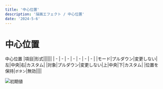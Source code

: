 ---
title: '中心位置'
description: '描画エフェクト / 中心位置'
date: '2024-5-6'
---

# 中心位置

中心位置
|項目|形式||||||
| - | - | - | - | - | - | - |
|モード|プルダウン|変更しない|左|中央|右|カスタム|
|対象|プルダウン|変更しない|上|中央|下|カスタム|
|位置を保持|`ボタン`|無効|||| 

![初期値](/assets/effects/描画/中心位置/初期値.png)